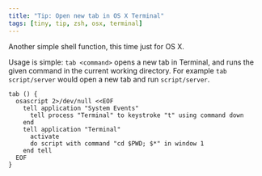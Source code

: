 ```yaml
---
title: "Tip: Open new tab in OS X Terminal"
tags: [tiny, tip, zsh, osx, terminal]
---
```

Another simple shell function, this time just for OS X.

Usage is simple: `tab <command>` opens a new tab in Terminal, and runs the given command in the current working directory.  For example `tab script/server` would open a new tab and run `script/server`.
```shell
tab () {
  osascript 2>/dev/null <<EOF
    tell application "System Events"
      tell process "Terminal" to keystroke "t" using command down
  	end
  	tell application "Terminal"
      activate
      do script with command "cd $PWD; $*" in window 1
    end tell
  EOF
}
```
